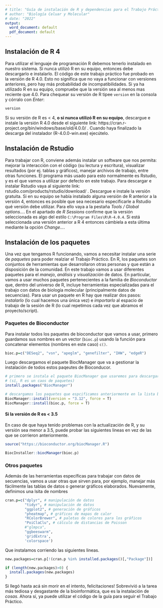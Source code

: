```yaml
---
# title: "Guía de instalación de R y dependencias para el Trabajo Práctico 4"
# author: "Biología Celuar y Molecular"
# date: "2022"
output:
  word_document: default
  pdf_document: default
---
```


## Instalación de R 4

Para utilizar el lenguaje de programación R debemos tenerlo instalado en nuestro sistema. Si nunca utilizó R en su equipo, entonces debe descargarlo e instalarlo. El código de este trabajo práctico fue probado en la versión de R 4.0. Esto no significa que no vaya a funcionar con versiones anteriores, pero hay más probabilidad de incompatibilidades. Si ya ha utilizado R en su equipo, compruebe que la versión sea al menos mas reciente que 4.0. Para chequear su versión de R tipee `version` en la consola y córralo con *Enter*:

```r
version
```

Si su versión de R es < 4, **o si nunca utilizó R en su equipo**, descargue e instale la versión R 4.0 desde el siguiente link: https://cran.r-project.org/bin/windows/base/old/4.0.0/ . Cuando haya finalizado la descarga del instalador (R-4.0.0-win.exe) ejecútelo.

## Instalación de Rstudio

Para trabajar con R, conviene además instalar un software que nos permita: mejorar la interacción con el código (su lectura y escritura), visualizar resultados (por ej. tablas y gráficos), manejar archivos de trabajo, entre otras funciones. El programa más usado para esto normalmente es Rstudio, y es el que vamos a utilizar por defecto en este trabajo. Para descargar e instalar Rstudio vaya al siguiente link: rstudio.com/products/rstudio/download/ . Descargue e instale la versión gratuita.
Si en su equipo se había instalado alguna versión de R anterior a la versión 4, entonces es posible que sea necesario especificarle a Rstudio qué versión debe utilizar. Para ello vaya a la pestaña *Tools / Global options...*. En el apartado de *R Sessions* confirme que la versión seleccionada es algo del estilo `C:\Program Files\R\R-4.0.4`. Si está seleccionada una versión anterior a R 4 entonces cámbiela a esta última mediante la opción *Change...*.

## Instalación de los paquetes

Una vez que tengamos R funcionando, vamos a necesitar instalar una serie de *paquetes* para poder realziar el Trabajo Práctico. En R, los paquetes son conjuntos de herramientas que desarrollaron otras personas y que están a disposición de la comunidad. En este trabajo vamos a usar diferentes paquetes para el *manejo*, *análisis* y *visualización* de datos. En particular, vamos a usar muchos paquetes pertenecientes a la familia de *Bioconductor* que, dentro del universo de R, incluye herramientas especializadas para el trabajo con datos de biología molecular (principalmente datos de secuencias).
Para usar un paquete en R hay que realizar dos pasos: *instalarlo* (lo cual hacemos una única vez) e *importarlo* al espacio de trabajo de la sesión de R (lo cual repetimos cada vez que abramos el proyecto/script).

### Paquetes de Bioconductor

Para instalar todos los paquetes de bioconductor que vamos a usar, primero guardamos sus nombres en un vector (`bioc.p`) usando la función para concatenar elementos (nombres en este caso) `c()`.

```r
bioc.p=c("DESeq2", "vsn", "apeglm", "genefilter", "IHW", "edgeR")
```

Luego descargamos el paquete BiocManager que va a gestionar la instalación de todos estos paqeutes de Bioconducor.

```r

# primero se instala el paquete BiocManager que usaremos para descargar otros paquetes 
# (sí, R es un caos de paquetes)
install.packages("BiocManager") 

# descargamos los paquetes que espcificamos anteriormente en la lista bioc.p
BiocManager::install(version = "3.12", force = T)
BiocManager::install(bioc.p, force = T)

```


#### Si la versión de R es < 3.5

En caso de que haya tenido problemas con la actualización de R, y su versión sea menor a 3.5, puede probar las siguientes lineas en vez de las que se corrieron anteriormente.

```r

source("https://bioconductor.org/biocManager.R")

BiocInstaller::biocManager(bioc.p)

```


### Otros paquetes

Además de las herramientas específicas para trabajar con datos de secuencias, vamos a usar otras que sirven para, por ejemplo, manejar más fácilmente las tablas de datos o generar gráficos elaborados. Nuevamente, definimos una lsita de nombres

```r

cran.p=c("dplyr", # manipulación de datos
         "tidyr", # manipulación de datos
         "ggplot2", # generación de gráficos
         "pheatmap", # gráficos de mapas de calor
         "RColorBrewer", # paletas de colores para los gráficos
         "PoiClaClu", # cálculo de distancias de Poisson
         #"glmpca",
         "ggbeeswarm", 
         'gridExtra', 
         'colorspace')

```

Que instalamos corriendo las siguientes lineas.

```r

new.packages=cran.p[!(cran.p %in% installed.packages()[,"Package"])]

if (length(new.packages)>0) {
  install.packages(new.packages)
}

```

Si llegó hasta acá sin morir en el intento, felicitaciones! Sobrevivió a la tarea más tediosa y desgastante de la bioinformática, que es la instalación de *cosas*. Ahora sí, ya puede utilizar el código de la guía para seguir el Trabajo Práctico.